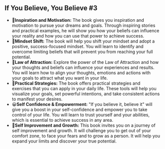 ## If You Believe, You Believe #3
 
- 🏩**Inspiration and Motivation:** The book gives you inspiration and motivation to pursue your dreams and goals. Through inspiring stories and practical examples, he will show you how your beliefs can influence your reality and how you can use that power to achieve success.
- 🧠**Mindset Shift:** The book will help you shift your mindset and adopt a positive, success-focused mindset. You will learn to identify and overcome limiting beliefs that will prevent you from reaching your full potential.
- 🧲**Law of Attraction:** Explore the power of the Law of Attraction and how your thoughts and beliefs can influence your experiences and results. You will learn how to align your thoughts, emotions and actions with your goals to attract what you want in your life.
- 🦾**Practical Strategies:** The book offers practical strategies and exercises that you can apply in your daily life. These tools will help you visualize your goals, set powerful intentions, and take consistent actions to manifest your desires.
- 😀**Self Confidence & Empowerment:** "If you believe it, believe it" will give you a boost in your self-confidence and empower you to take control of your life. You will learn to trust yourself and your abilities, which is essential to achieve success in any area.
- 🎊**Self Improvement and Growth:** This book invites you on a journey of self improvement and growth. It will challenge you to get out of your comfort zone, to face your fears and to grow as a person. It will help you expand your limits and discover your true potential.
